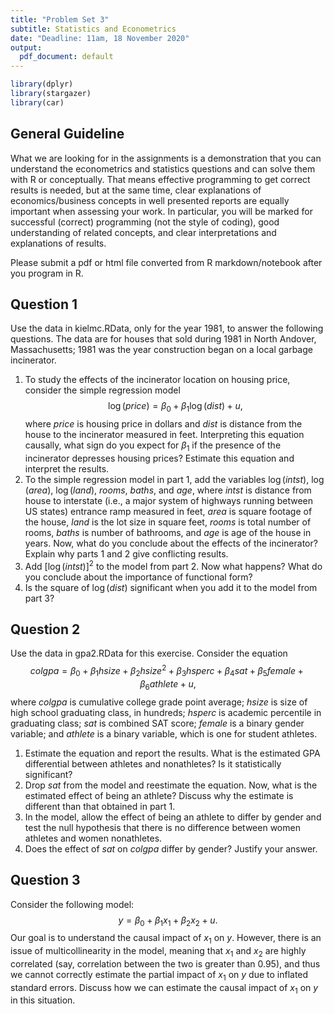 ```yaml
---
title: "Problem Set 3"
subtitle: Statistics and Econometrics
date: "Deadline: 11am, 18 November 2020"
output:
  pdf_document: default
---
```


```r
library(dplyr)
library(stargazer)
library(car)
```

## General Guideline
What we are looking for in the assignments is a demonstration that you can understand the econometrics and statistics questions and can solve them with R or conceptually. That means effective programming to get correct results is needed, but at the same time, clear explanations of economics/business concepts in well presented reports are equally important when assessing your work. In particular, you will be marked for successful (correct) programming (not the style of coding), good understanding of related concepts, and clear interpretations and explanations of results.

Please submit a pdf or html file converted from R markdown/notebook after you program in R.


## Question 1
Use the data in kielmc.RData, only for the year 1981, to answer the following questions. The data are for houses that sold during 1981 in North Andover, Massachusetts; 1981 was the year construction began on a local garbage incinerator.

1. To study the effects of the incinerator location on housing price, consider the simple regression model $$\log(price) = \beta_0 + \beta_1\log(dist) + u,$$ where $price$ is housing price in dollars and $dist$ is distance from the house to the incinerator measured in feet. Interpreting this equation causally, what sign do you expect for $\beta_1$ if the presence of the incinerator depresses housing prices? Estimate this equation and interpret the results.
2. To the simple regression model in part 1, add the variables $\log(intst)$, $\log(area)$, $\log(land)$, $rooms$, $baths$, and $age$, where $intst$ is distance from house to interstate (i.e., a major system of highways running between US states) entrance ramp measured in feet, $area$ is square footage of the house, $land$ is the lot size in square feet, $rooms$ is total number of rooms, $baths$ is number of bathrooms, and $age$ is age of the house in years. Now, what do you conclude about the effects of the incinerator? Explain why parts 1 and 2 give conflicting results.
3. Add $[\log(intst)]^2$ to the model from part 2. Now what happens? What do you conclude about the importance of functional form?
4. Is the square of $\log(dist)$ significant when you add it to the model from part 3?


## Question 2
Use the data in gpa2.RData for this exercise. Consider the equation $$colgpa = \beta_0 + \beta_1 hsize + \beta_2 hsize^2 + \beta_3 hsperc + \beta_4 sat + \beta_5 female + \beta_6 athlete +u,$$ where $colgpa$ is cumulative college grade point average; $hsize$ is size of high school graduating class, in hundreds; $hsperc$ is academic percentile in graduating class; $sat$ is combined SAT score; $female$ is a binary gender variable; and $athlete$ is a binary variable, which is one for student athletes.

1.  Estimate the equation and report the results. What is the estimated GPA differential between athletes and nonathletes? Is it statistically significant?
2. Drop $sat$ from the model and reestimate the equation. Now, what is the estimated effect of being an athlete? Discuss why the estimate is different than that obtained in part 1.
3. In the model, allow the effect of being an athlete to differ by gender and test the null hypothesis that there is no difference between women athletes and women nonathletes.
4. Does the effect of $sat$ on $colgpa$ differ by gender? Justify your answer.

## Question 3
Consider the following model: $$y=\beta_0+\beta_1 x_1 +\beta_2 x_2 +u.$$ Our goal is to understand the causal impact of $x_1$ on $y$. However, there is an issue of multicollinearity in the model, meaning that $x_1$ and $x_2$ are highly correlated (say, correlation between the two is greater than 0.95), and thus we cannot correctly estimate the partial impact of $x_1$ on $y$ due to inflated standard errors. Discuss how we can estimate the causal impact of $x_1$ on $y$ in this situation.